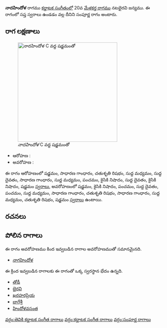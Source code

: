 {{Infobox ragam
	| name          	= నాదహిందోళ
	| synonym	    	= 
	| mela          	= 
	| chakra        	= 
	| janaka        	= 
	| type          	= సంపూర్ణ
	| arohanam      	= {{svaraC|S|G2|R2|M1|D1|G2|M1|P|N2|D1|N2|S'}} 
	| avarohanam    	= {{svaraC|S'|N2|P|D1|P|M1|G2|R2|G2|M1|R2|S}}
	| jeeva         	=
	| chhaya        	=
	| nyasa         	=
	| vishesha      	= 
	| equivalent  		= 
}}
{{కర్ణాటక సంగీత రాగాలు}}
'''నాదహిందోళ''' రాగము [[కర్ణాటక సంగీతం]]లో 20వ [[మేళకర్త రాగము]] నటభైరవి జన్యము.  ఈ రాగంలో సప్త స్వరాలు ఉండడం వల్ల దీనిని సంపూర్ణ రాగం అంటారు.


==రాగ లక్షణాలు==
[[Image:nadahindola_kb2wiki.png|thumb|right|316px|''నాదహిందోళ'' C వద్ద షడ్జమంతో]]

* ఆరోహణ : {{svaraC|S|G2|R2|M1|D1|G2|M1|P|N2|D1|N2|S'}} 
* అవరోహణ : {{svaraC|S'|N2|P|D1|P|M1|G2|R2|G2|M1|R2|S}}

ఈ రాగం ఆరోహణంలో షడ్జమం, సాధారణ  గాంధారం, చతుశృతి రిషభం, సుద్ద మధ్యమం, సుద్ద దైవతం, సాధారణ  గాంధారం, సుద్ద మధ్యమం, పంచమం, కైసికి నిషాదం, సుద్ద దైవతం, కైసికి నిషాదం, షడ్జమం [[స్వరాలు]], అవరోహణంలో షడ్జమం, కైసికి నిషాదం, పంచమం, సుద్ద దైవతం, పంచమం, సుద్ద మధ్యమం, సాధారణ  గాంధారం, చతుశృతి రిషభం, సాధారణ  గాంధారం, సుద్ద మధ్యమం, చతుశృతి రిషభం, షడ్జమం [[స్వరాలు]] ఉంటాయి.

==రచనలు==



==పోలిన రాగాలు==
ఈ రాగం అవరోహణము కింద ఇవ్వబడిన రాగాల అవరోహణముతో సమానమైనది.
* [[నాగహిందోళ]]

ఈ క్రింద ఇవ్వబడిన రాగాలకు ఈ రాగంతో ఒక్క స్వరస్థాన భేదం ఉన్నది.
* [[తోడీ]]
* [[భైరవి]]
* [[ఖరహరప్రియ]]
* [[బాగేశ్రీ]]
* [[హిందోళవసంత]]



[[వర్గం:తెవికి కర్ణాటక సంగీత రాగాలు]]
[[వర్గం:కర్ణాటక సంగీత రాగాలు]]
[[వర్గం:సంపూర్ణ రాగాలు]]